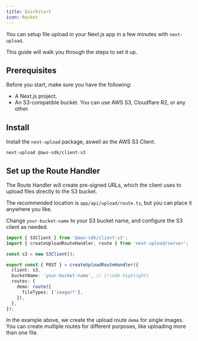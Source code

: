 ```yaml
---
title: Quickstart
icon: Rocket
---
```


You can setup file upload in your Next.js app in a few minutes with `next-upload`.

This guide will walk you through the steps to set it up.

## Prerequisites

Before you start, make sure you have the following:

- A Next.js project.
- An S3-compatible bucket. You can use AWS S3, Cloudflare R2, or any other.

<Steps>

<Step>

## Install

Install the `next-upload` package, aswell as the AWS S3 Client.

```package-install
next-upload @aws-sdk/client-s3
```

</Step>

<Step>

## Set up the Route Handler

The Route Handler will create pre-signed URLs, which the client uses to upload files directly to the S3 bucket.

The recommended location is `app/api/upload/route.ts`, but you can place it anywhere you like.

Change `your-bucket-name` to your S3 bucket name, and configure the S3 client as needed.

```ts title="app/api/upload/route.ts"
import { S3Client } from '@aws-sdk/client-s3';
import { createUploadRouteHandler, route } from 'next-upload/server';

const s3 = new S3Client();

export const { POST } = createUploadRouteHandler({
  client: s3,
  bucketName: 'your-bucket-name', // [!code highlight]
  routes: {
    demo: route({
      fileTypes: ['image/*'],
    }),
  },
});
```

In the example above, we create the upload route `demo` for single images. You can create multiple routes for different purposes, like uploading more than one file.

</Step>

</Steps>
